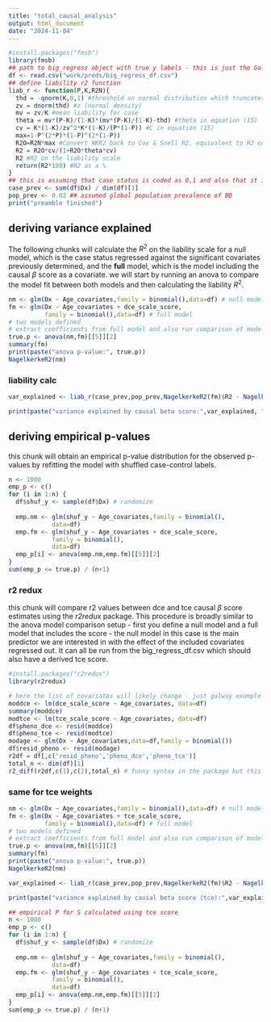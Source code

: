 ```yaml
---
title: "total_causal_analysis"
output: html_document
date: "2024-11-04"
---
```


```r
#install.packages("fmsb")
library(fmsb)
## path to big_regress object with true y labels - this is just the Galway file for the sake of example 
df <- read.csv("work/preds/big_regress_df.csv")
## define liability r2 function 
liab_r <- function(P,K,R2N){
  thd = -qnorm(K,0,1) #threshold on normal distribution which truncates the proportion of #disease prevalence
  zv = dnorm(thd) #z (normal density)
  mv = zv/K #mean liability for case
  theta = mv*(P-K)/(1-K)*(mv*(P-K)/(1-K)-thd) #theta in equation (15)
  cv = K*(1-K)/zv^2*K*(1-K)/(P*(1-P)) #C in equation (15) 
  max=1-P^(2*P)*(1-P)^(2*(1-P))
  R2O=R2N*max #Convert NKR2 back to Cox & Snell R2, equivalent to R2 on observed scale #from a linear model
  R2 = R2O*cv/(1+R2O*theta*cv) 
  R2 #R2 on the liability scale
  return(R2*100) #R2 as a %
}
## this is assuming that case status is coded as 0,1 and also that it is called Dx
case_prev <- sum(df$Dx) / dim(df)[1]
pop_prev <- 0.02 ## assumed global population prevalence of BD
print("preamble finished")
```

## deriving variance explained

The following chunks will calculate the $R^2$ on the liability scale for a null model, which is the case status regressed against the significant covariates previously determined, and the **full** model, which is the model including the causal $\beta$ score as a covariate. we will start by running an anova to compare the model fit between both models and then calculating the liability $R^2$. 
```r
nm <- glm(Dx ~ Age_covariates,family = binomial(),data=df) # null model
fm <- glm(Dx ~ Age_covariates + dce_scale_score,
          family = binomial(),data=df) # full model
# two models defined
# extract coefficients from full model and also run comparison of model fits
true.p <- anova(nm,fm)[[5]][2]
summary(fm)
print(paste("anova p-value:", true.p))
NagelkerkeR2(nm)
```


### liability calc 

```r
var_explained <- liab_r(case_prev,pop_prev,NagelkerkeR2(fm)$R2 - NagelkerkeR2(nm)$R2)

print(paste("variance explained by causal beta score:",var_explained, "%"))
```



## deriving empirical p-values 

this chunk will obtain an empirical p-value distribution for the observed p-values by refitting the model with shuffled case-control labels.
```r
n <- 1000
emp_p <- c()
for (i in 1:n) {
  df$shuf_y <- sample(df$Dx) # randomize
  
  emp.nm <- glm(shuf_y ~ Age_covariates,family = binomial(),
            data=df)
  emp.fm <- glm(shuf_y ~ Age_covariates + dce_scale_score,
            family = binomial(),
            data=df)
  emp_p[i] <- anova(emp.nm,emp.fm)[[5]][2]
}
sum(emp_p <= true.p) / (n+1)


```

### r2 redux

this chunk will compare r2 values between dce and tce causal $\beta$ score estimates using the *r2redux* package. This procedure is broadly similar to the anova model comparison setup - first you define a null model and a full model that includes the score - the null model in this case is the main predictor we are interested in with the effect of the included covariates regressed out. It can all be run from the big_regress_df.csv which should also have a derived tce score.

```r
#install.packages("r2redux")
library(r2redux)

# here the list of covariates will likely change - just galway example
moddce <- lm(dce_scale_score ~ Age_covariates, data=df)
summary(moddce)
modtce <- lm(tce_scale_score ~ Age_covariates, data=df)
df$pheno_dce <- resid(moddce)
df$pheno_tce <- resid(modtce)
modage <- glm(Dx ~ Age_covariates,data=df,family = binomial())
df$resid_pheno <- resid(modage)
r2df = df[,c('resid_pheno','pheno_dce','pheno_tce')]
total_n <- dim(df)[1]
r2_diff(r2df,c(1),c(2),total_n) # funny syntax in the package but this just runs the comparison  
```



### same for tce weights 


```r
nm <- glm(Dx ~ Age_covariates,family = binomial(),data=df) # null model
fm <- glm(Dx ~ Age_covariates + tce_scale_score,
          family = binomial(),data=df) # full model
# two models defined
# extract coefficients from full model and also run comparison of model fits
true.p <- anova(nm,fm)[[5]][2]
summary(fm)
print(paste("anova p-value:", true.p))
NagelkerkeR2(nm)
```
```r
var_explained <- liab_r(case_prev,pop_prev,NagelkerkeR2(fm)$R2 - NagelkerkeR2(nm)$R2)

print(paste("variance explained by causal beta score (tce):",var_explained, "%"))
```
```r
## empirical P for S calculated using tce score 
n <- 1000
emp_p <- c()
for (i in 1:n) {
  df$shuf_y <- sample(df$Dx) # randomize
  
  emp.nm <- glm(shuf_y ~ Age_covariates,family = binomial(),
            data=df)
  emp.fm <- glm(shuf_y ~ Age_covariates + tce_scale_score,
            family = binomial(),
            data=df)
  emp_p[i] <- anova(emp.nm,emp.fm)[[5]][2]
}
sum(emp_p <= true.p) / (n+1)

```


